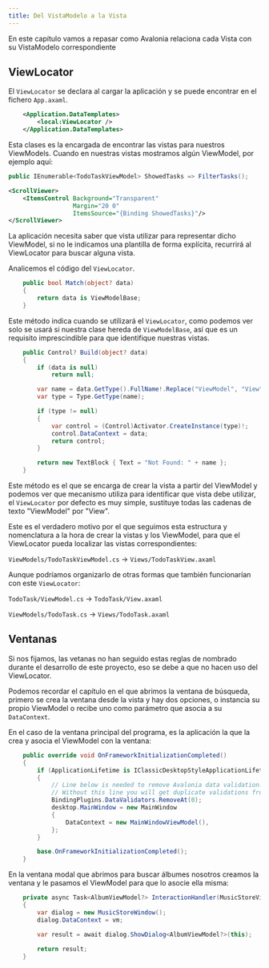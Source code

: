 ```yaml
---
title: Del VistaModelo a la Vista
---
```


En este capítulo vamos a repasar como Avalonia relaciona cada Vista con su VistaModelo correspondiente

## ViewLocator

El ``ViewLocator`` se declara al cargar la aplicación y se puede encontrar en el fichero ``App.axaml``.

````xml title=App.axaml
    <Application.DataTemplates>
        <local:ViewLocator />
    </Application.DataTemplates>
````

Esta clases es la encargada de encontrar las vistas para nuestros ViewModels. Cuando en nuestras vistas mostramos algún ViewModel, por ejemplo aquí:

````cs title=MainWindowViewModel.cs
public IEnumerable<TodoTaskViewModel> ShowedTasks => FilterTasks();
````

````xml title=MainWindow.axaml
<ScrollViewer>
    <ItemsControl Background="Transparent"
                  Margin="20 0"
                  ItemsSource="{Binding ShowedTasks}"/>
</ScrollViewer>
````

La aplicación necesita saber que vista utilizar para representar dicho ViewModel, si no le indicamos una plantilla de forma explícita, recurrirá al ViewLocator para buscar alguna vista.

Analicemos el código del ``ViewLocator``.

````cs title=ViewLocator.cs
    public bool Match(object? data)
    {
        return data is ViewModelBase;
    }
````

Este método indica cuando se utilizará el ``ViewLocator``, como podemos ver solo se usará si nuestra clase hereda de ``ViewModelBase``, así que es un requisito imprescindible para que identifique nuestras vistas.

````cs title=ViewLocator.cs {6}
    public Control? Build(object? data)
    {
        if (data is null)
            return null;

        var name = data.GetType().FullName!.Replace("ViewModel", "View", StringComparison.Ordinal);
        var type = Type.GetType(name);

        if (type != null)
        {
            var control = (Control)Activator.CreateInstance(type)!;
            control.DataContext = data;
            return control;
        }

        return new TextBlock { Text = "Not Found: " + name };
    }
````

Este método es el que se encarga de crear la vista a partir del ViewModel y podemos ver que mecanismo utiliza para identificar que vista debe utilizar, el ``ViewLocator`` por defecto es muy simple, sustituye todas las cadenas de texto "ViewModel" por "View".

Este es el verdadero motivo por el que seguimos esta estructura y nomenclatura a la hora de crear la vistas y los ViewModel, para que el ViewLocator pueda localizar las vistas correspondientes:

``ViewModels/TodoTaskViewModel.cs`` -> ``Views/TodoTaskView.axaml``

Aunque podríamos organizarlo de otras formas que también funcionarían con este ``ViewLocator``:

``TodoTask/ViewModel.cs`` -> ``TodoTask/View.axaml``

``ViewModels/TodoTask.cs`` -> ``Views/TodoTask.axaml``


## Ventanas

Si nos fijamos, las vetanas no han seguido estas reglas de nombrado durante el desarrollo de este proyecto, eso se debe a que no hacen uso del ViewLocator.

Podemos recordar el capítulo en el que abrimos la ventana de búsqueda, primero se crea la ventana desde la vista y hay dos opciones, o instancia su propio ViewModel o recibe uno como parámetro que asocia a su ``DataContext``.

En el caso de la ventana principal del programa, es la aplicación la que la crea y asocia el ViewModel con la ventana:

````cs title=App.axaml.cs {8-11}
    public override void OnFrameworkInitializationCompleted()
    {
        if (ApplicationLifetime is IClassicDesktopStyleApplicationLifetime desktop)
        {
            // Line below is needed to remove Avalonia data validation.
            // Without this line you will get duplicate validations from both Avalonia and CT
            BindingPlugins.DataValidators.RemoveAt(0);
            desktop.MainWindow = new MainWindow
            {
                DataContext = new MainWindowViewModel(),
            };
        }

        base.OnFrameworkInitializationCompleted();
    }
````

En la ventana modal que abrimos para buscar álbumes nosotros creamos la ventana y le pasamos el ViewModel para que lo asocie ella misma:

````cs title=MainWindow.axaml.cs "MusicStoreViewModel vm" {3,4}
    private async Task<AlbumViewModel?> InteractionHandler(MusicStoreViewModel vm)
    {
        var dialog = new MusicStoreWindow();
        dialog.DataContext = vm;

        var result = await dialog.ShowDialog<AlbumViewModel?>(this);
        
        return result;
    }
````

